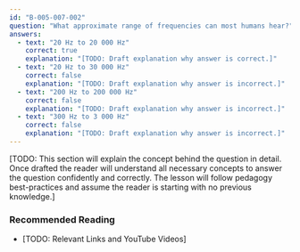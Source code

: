 ```yaml
---
id: "B-005-007-002"
question: "What approximate range of frequencies can most humans hear?"
answers:
  - text: "20 Hz to 20 000 Hz"
    correct: true
    explanation: "[TODO: Draft explanation why answer is correct.]"
  - text: "20 Hz to 30 000 Hz"
    correct: false
    explanation: "[TODO: Draft explanation why answer is incorrect.]"
  - text: "200 Hz to 200 000 Hz"
    correct: false
    explanation: "[TODO: Draft explanation why answer is incorrect.]"
  - text: "300 Hz to 3 000 Hz"
    correct: false
    explanation: "[TODO: Draft explanation why answer is incorrect.]"
---
```


[TODO: This section will explain the concept behind the question in detail. Once drafted the reader will understand all necessary concepts to answer the question confidently and correctly. The lesson will follow pedagogy best-practices and assume the reader is starting with no previous knowledge.]

### Recommended Reading

- [TODO: Relevant Links and YouTube Videos]
